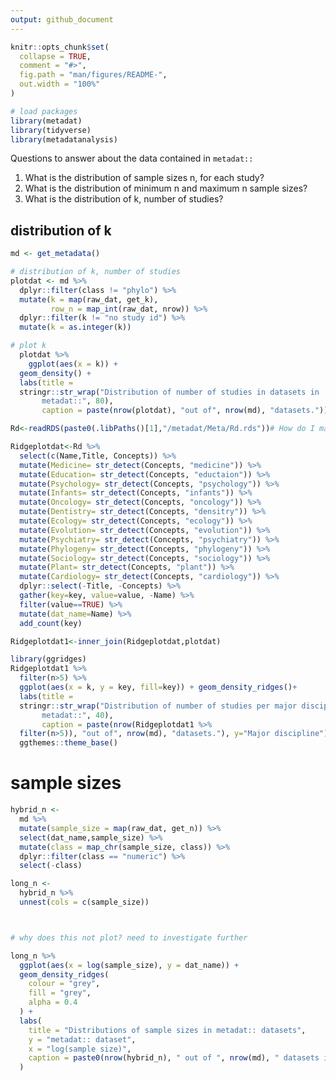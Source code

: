 ```yaml
---
output: github_document
---
```


<!-- README.md is generated from README.Rmd. Please edit that file -->

```r
knitr::opts_chunk$set(
  collapse = TRUE,
  comment = "#>",
  fig.path = "man/figures/README-",
  out.width = "100%"
)
```


```r
# load packages
library(metadat)
library(tidyverse)
library(metadatanalysis)

```


Questions to answer about the data contained in `metadat::`

1. What is the distribution of sample sizes n, for each study?
2. What is the distribution of minimum n and maximum n sample sizes?
3. What is the distribution of k, number of studies? 

## distribution of k

```r
md <- get_metadata()

# distribution of k, number of studies
plotdat <- md %>% 
  dplyr::filter(class != "phylo") %>% 
  mutate(k = map(raw_dat, get_k), 
         row_n = map_int(raw_dat, nrow)) %>% 
  dplyr::filter(k != "no study id") %>% 
  mutate(k = as.integer(k))  

# plot k
  plotdat %>% 
    ggplot(aes(x = k)) +
  geom_density() +
  labs(title =  
  stringr::str_wrap("Distribution of number of studies in datasets in 
       metadat::", 80),
       caption = paste(nrow(plotdat), "out of", nrow(md), "datasets."))

```

```r
Rd<-readRDS(paste0(.libPaths()[1],"/metadat/Meta/Rd.rds"))# How do I make this generic rather than just based on my .libPaths?

Ridgeplotdat<-Rd %>%
  select(c(Name,Title, Concepts)) %>%
  mutate(Medicine= str_detect(Concepts, "medicine")) %>%
  mutate(Education= str_detect(Concepts, "eductaion")) %>%
  mutate(Psychology= str_detect(Concepts, "psychology")) %>%
  mutate(Infants= str_detect(Concepts, "infants")) %>%
  mutate(Oncology= str_detect(Concepts, "oncology")) %>%
  mutate(Dentistry= str_detect(Concepts, "densitry")) %>%
  mutate(Ecology= str_detect(Concepts, "ecology")) %>%
  mutate(Evolution= str_detect(Concepts, "evolution")) %>%
  mutate(Psychiatry= str_detect(Concepts, "psychiatry")) %>%
  mutate(Phylogeny= str_detect(Concepts, "phylogeny")) %>%
  mutate(Sociology= str_detect(Concepts, "sociology")) %>%
  mutate(Plant= str_detect(Concepts, "plant")) %>%
  mutate(Cardiology= str_detect(Concepts, "cardiology")) %>%
  dplyr::select(-Title, -Concepts) %>%
  gather(key=key, value=value, -Name) %>%
  filter(value==TRUE) %>%
  mutate(dat_name=Name) %>%
  add_count(key)

Ridgeplotdat1<-inner_join(Ridgeplotdat,plotdat)

library(ggridges)
Ridgeplotdat1 %>%
  filter(n>5) %>%
  ggplot(aes(x = k, y = key, fill=key)) + geom_density_ridges()+
  labs(title =  
  stringr::str_wrap("Distribution of number of studies per major discipline in
       metadat::", 40),
       caption = paste(nrow(Ridgeplotdat1 %>%
  filter(n>5)), "out of", nrow(md), "datasets."), y="Major discipline")+
  ggthemes::theme_base()
```

# sample sizes

```r

hybrid_n <- 
  md %>% 
  mutate(sample_size = map(raw_dat, get_n)) %>% 
  select(dat_name,sample_size) %>% 
  mutate(class = map_chr(sample_size, class)) %>% 
  dplyr::filter(class == "numeric") %>% 
  select(-class) 

long_n <-
  hybrid_n %>% 
  unnest(cols = c(sample_size))



# why does this not plot? need to investigate further

long_n %>%
  ggplot(aes(x = log(sample_size), y = dat_name)) +
  geom_density_ridges(
    colour = "grey",
    fill = "grey",
    alpha = 0.4
  ) +
  labs(
    title = "Distributions of sample sizes in metadat:: datasets",
    y = "metadat:: dataset",
    x = "log(sample size)",
    caption = paste0(nrow(hybrid_n), " out of ", nrow(md), " datasets in the metadat:: package.")
  )

```


